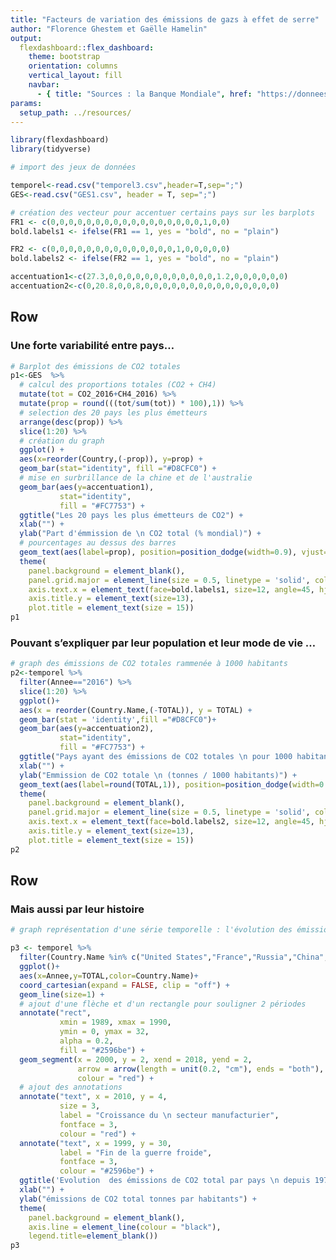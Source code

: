 ```yaml
---
title: "Facteurs de variation des émissions de gazs à effet de serre"
author: "Florence Ghestem et Gaëlle Hamelin"
output: 
  flexdashboard::flex_dashboard:
    theme: bootstrap
    orientation: columns
    vertical_layout: fill
    navbar:
      - { title: "Sources : la Banque Mondiale", href: "https://donnees.banquemondiale.org/indicator/EN.ATM.CO2E.KT?end=2018&start=2010" }
params:
  setup_path: ../resources/
---
```


<style>                     
.navbar {
  background-color:#46ACC8;
  border-color:#46ACC8;
}
.navbar-brand {
color:black!important;
}


</style>   


```r
library(flexdashboard)
library(tidyverse)
```



```r
# import des jeux de données 

temporel<-read.csv("temporel3.csv",header=T,sep=";")
GES<-read.csv("GES1.csv", header = T, sep=";")

# création des vecteur pour accentuer certains pays sur les barplots
FR1 <- c(0,0,0,0,0,0,0,0,0,0,0,0,0,0,0,0,0,1,0,0)
bold.labels1 <- ifelse(FR1 == 1, yes = "bold", no = "plain")

FR2 <- c(0,0,0,0,0,0,0,0,0,0,0,0,0,0,1,0,0,0,0,0)
bold.labels2 <- ifelse(FR2 == 1, yes = "bold", no = "plain")

accentuation1<-c(27.3,0,0,0,0,0,0,0,0,0,0,0,0,1.2,0,0,0,0,0,0)
accentuation2<-c(0,20.8,0,0,8,0,0,0,0,0,0,0,0,0,0,0,0,0,0,0)

```


Row
-----------------------------------------------------------------------


### Une forte variabilité entre pays...

```r
# Barplot des émissions de CO2 totales 
p1<-GES  %>%
  # calcul des proportions totales (CO2 + CH4)
  mutate(tot = CO2_2016+CH4_2016) %>% 
  mutate(prop = round(((tot/sum(tot)) * 100),1)) %>%
  # selection des 20 pays les plus émetteurs
  arrange(desc(prop)) %>%
  slice(1:20) %>%
  # création du graph
  ggplot() +
  aes(x=reorder(Country,(-prop)), y=prop) +
  geom_bar(stat="identity", fill ="#D8CFC0") +
  # mise en surbrillance de la chine et de l'australie
  geom_bar(aes(y=accentuation1),
           stat="identity",
           fill = "#FC7753") +  
  ggtitle("Les 20 pays les plus émetteurs de CO2") +
  xlab("") +
  ylab("Part d'émmission de \n CO2 total (% mondial)") +
  # pourcentages au dessus des barres
  geom_text(aes(label=prop), position=position_dodge(width=0.9), vjust=-0.25) +
  theme(
    panel.background = element_blank(),
    panel.grid.major = element_line(size = 0.5, linetype = 'solid', colour = "grey"), 
    axis.text.x = element_text(face=bold.labels1, size=12, angle=45, hjust = 1),
    axis.title.y = element_text(size=13),
    plot.title = element_text(size = 15))  
p1  

```


### Pouvant s'expliquer par leur population et leur mode de vie ...

```r

# graph des émissions de CO2 totales rammenée à 1000 habitants
p2<-temporel %>% 
  filter(Annee=="2016") %>%
  slice(1:20) %>%
  ggplot()+
  aes(x = reorder(Country.Name,(-TOTAL)), y = TOTAL) +
  geom_bar(stat = 'identity',fill ="#D8CFC0")+ 
  geom_bar(aes(y=accentuation2),
           stat="identity",
           fill = "#FC7753") +  
  ggtitle("Pays ayant des émissions de CO2 totales \n pour 1000 habitants les plus élevées") +
  xlab("") +
  ylab("Emmission de CO2 totale \n (tonnes / 1000 habitants)") +
  geom_text(aes(label=round(TOTAL,1)), position=position_dodge(width=0.9), vjust=-0.25) +
  theme(
    panel.background = element_blank(),
    panel.grid.major = element_line(size = 0.5, linetype = 'solid', colour = "grey"),
    axis.text.x = element_text(face=bold.labels2, size=12, angle=45, hjust = 1),
    axis.title.y = element_text(size=13),
    plot.title = element_text(size = 15))  
p2
```

Row
-----------------------------------------------------------------------

### Mais aussi par leur histoire

```r
# graph représentation d'une série temporelle : l'évolution des émissions de CO2 depuis 1970

p3 <- temporel %>% 
  filter(Country.Name %in% c("United States","France","Russia","China","Germany")) %>% 
  ggplot()+
  aes(x=Annee,y=TOTAL,color=Country.Name)+
  coord_cartesian(expand = FALSE, clip = "off") +
  geom_line(size=1) +
  # ajout d'une flèche et d'un rectangle pour souligner 2 périodes
  annotate("rect", 
           xmin = 1989, xmax = 1990, 
           ymin = 0, ymax = 32, 
           alpha = 0.2,
           fill = "#2596be") +
  geom_segment(x = 2000, y = 2, xend = 2018, yend = 2,
               arrow = arrow(length = unit(0.2, "cm"), ends = "both"),
               colour = "red") +
  # ajout des annotations
  annotate("text", x = 2010, y = 4, 
           size = 3,
           label = "Croissance du \n secteur manufacturier",
           fontface = 3,
           colour = "red") +
  annotate("text", x = 1999, y = 30, 
           label = "Fin de la guerre froide",
           fontface = 3,
           colour = "#2596be") +
  ggtitle('Evolution  des émissions de CO2 total par pays \n depuis 1970') +  
  xlab("") + 
  ylab("émissions de CO2 total tonnes par habitants") +
  theme(
    panel.background = element_blank(),
    axis.line = element_line(colour = "black"),
    legend.title=element_blank())
p3
```


